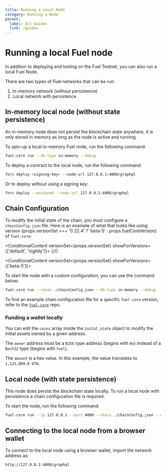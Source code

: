 ```yaml
---
title: Running a Local Node
category: Running a Node
parent:
  label: All Guides
  link: /guides
---
```


# Running a local Fuel node

In addition to deploying and testing on the Fuel Testnet, you can also run a local Fuel Node.

There are two types of Fuel networks that can be run:

1. In-memory network (without persistence)
2. Local network with persistence

## In-memory local node (without state persistence)

An in-memory node does not persist the blockchain state anywhere, it is only stored in memory as long as the node is active and running.

To spin-up a local in-memory Fuel node, run the following command:

```sh
fuel-core run --db-type in-memory --debug
```

To deploy a contract to the local node, run the following command:

```sh
forc deploy <signing-key> --node-url 127.0.0.1:4000/graphql
```

Or to deploy without using a signing key:

```sh
forc deploy --unsigned --node-url 127.0.0.1:4000/graphql
```

## Chain Configuration

To modify the initial state of the chain, you must configure a `chainConfig.json` file.
Here is an example of what that looks like using version {props.versionSet === '0.22.4' ? 'beta-5' : props.fuelCoreVersion} of `fuel-core`:

<ConditionalContent versionSet={props.versionSet} showForVersions={['default', 'nightly']}>
{/*<CodeImport
  file="../../../fuel-core/deployment/scripts/chainspec/dev_chainspec.json"
  lang="json"
/>*/}

</ConditionalContent>

<ConditionalContent versionSet={props.versionSet} showForVersions={['beta-5']}>
<CodeImport
  file="../../../beta-5/fuel-core/deployment/scripts/chainspec/dev_chainspec.json"
  lang="json"
/>
</ConditionalContent>

To start the node with a custom configuration, you can use the command below:

```sh
fuel-core run --chain ./chainConfig.json --db-type in-memory --debug
```

To find an example chain configuration file for a specific `fuel-core` version, refer to the [`fuel-core`](https://github.com/FuelLabs/fuel-core/tree/v0.22.0/deployment/scripts/chainspec) repo.

### Funding a wallet locally

You can edit the `coins` array inside the `inital_state` object to modify the initial assets owned by a given address.

The `owner` address must be a `B256` type address (begins with `0x`) instead of a `Bech32` type (begins with `fuel`).

The `amount` is a hex value. In this example, the value translates to `1,125,899.9 ETH`.

## Local node (with state persistence)

This node does persist the blockchain state locally.
To run a local node with persistence a chain configuration file is required.

To start the node, run the following command:

```sh
fuel-core run --ip 127.0.0.1 --port 4000 --chain ./chainConfig.json --db-path ./.fueldb --debug
```

## Connecting to the local node from a browser wallet

To connect to the local node using a browser wallet, import the network address as:

```sh
http://127.0.0.1:4000/graphql
```
